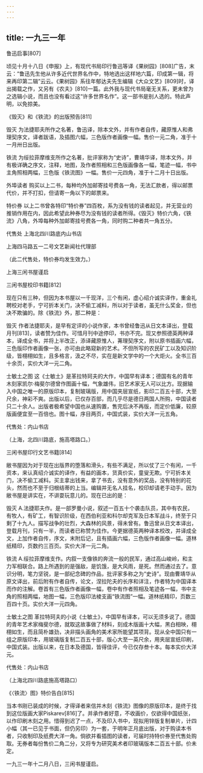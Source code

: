 ```yaml
---
---
---
```

title: 一九三一年
---




鲁迅启事[807]


顷见十月十八日《申报》上，有现代书局印行鲁迅等译《果树园》[808]广告，末云：“鲁迅先生他从许多近代世界名作中，特地选出这样地六篇，印成第一辑，将来再印第二辑”云云。《果树园》系往年郁达夫先生编辑《大众文艺》[809]时，译出揭载之作，又另有《农夫》[810]一篇。此外我与现代书局毫无关系，更未曾为之选辑小说，而且也没有看过这“许多世界名作”。这一部书是别人选的。特此声明，以免掠美。





《毁灭》和《铁流》的出版预告[811]


毁灭 为法捷耶夫所作之名著，鲁迅译，除本文外，并有作者自传，藏原惟人和弗理契序文，译者跋语，及插图六幅，三色版作者画像一幅。售价一元二角，准于十一月卅日出版。

铁流 为绥拉菲摩维支所作之名著，批评家称为“史诗”，曹靖华译，除本文外，并有极详确之序文，注释，地图，及作者照相和三色版画像各一幅，笔迹一幅，书中主角照相两幅，三色版《铁流图》一幅。售价一元四角，准于十二月十日出版。

外埠读者 购买以上二书，每种均外加邮寄挂号费各一角，无法汇款者，得以邮票代价，并不打扣，但请寄一角以下的邮票来。

特价券 以上二书曾各特印“特价券”四百枚，系为没有钱的读者起见，并无营业的推销作用在内，因此希望此种券尽为没有钱的读者所得。《毁灭》特价六角，《铁流》八角，外埠每种外加邮寄挂号费各一角，同时购二种者共一角五分。

代售处 上海北四川路底内山书店

上海四马路五一二号文艺新闻社代理部

（此二代售处，特价券均发生效力。）

上海三闲书屋谨启





三闲书屋校印书籍[812]


现在只有三种，但因为本书屋以一千现洋，三个有闲，虚心绍介诚实译作，重金礼聘校对老手，宁可折本关门，决不偷工减料，所以对于读者，虽无什么奖金，但也决不欺骗的。除《铁流》外，那二种是：

毁灭 作者法捷耶夫，是早有定评的小说作家，本书曾经鲁迅从日文本译出，登载月刊[813]，读者赞为佳作。可惜月刊中途停印，书亦不完。现又参照德英两种译本，译成全书，并将上半改正，添译藏原惟人，茀理契序文，附以原书插画六幅，三色版印作者画像一张，亦可由此略窥新的艺术。不但所写的农民矿工以及知识阶级，皆栩栩如生，且多格言，汲之不尽，实在是新文学中的一个大炬火。全书三百十余页，实价大洋一元二角。

士敏土之图 这《士敏土》是革拉特珂夫的大作，中国早有译本；德国有名的青年木刻家凯尔·梅斐尔德曾作图画十幅，气象雄伟，旧艺术家无人可以比方。现据输入中国之唯一的原版印本，复制玻璃版，用中国夹层宣纸，影印二百五十部，大至尺余，神彩不爽。出版以后，已仅存百部，而几乎尽是德日两国人所购，中国读者只二十余人。出版者极希望中国也从速购置，售完后决不再版，而定价低廉，较原版画便宜至一百倍也。图十幅，序目两页，中国式装，实价大洋一元五角。

代售处：内山书店

（上海，北四川路底，施高塔路口。）





三闲书屋印行文艺书籍[814]


敝书屋因为对于现在出版界的堕落和滑头，有些不满足，所以仗了三个有闲，一千资本，来认真绍介诚实的译作，有益的画本，货真价实，童叟无欺。宁可折本关门，决不偷工减料。买主拿出钱来，拿了书去，没有意外的奖品，没有特别的花头，然而也不至于归根结蒂的上当。编辑并无名人挂名，校印却请老手动手。因为敝书屋是讲实在，不讲耍玩意儿的。现在已出的是：

毁灭 A.法捷耶夫作。是一部罗曼小说，叙述一百五十个袭击队员，其中有农民，有牧人，有矿工，有智识阶级，在西伯利亚和科尔却克军及日本军战斗，终至于只剩了十九人。描写战争的壮烈，大森林的风景，得未曾有。鲁迅曾从日文本译出，登载月刊，只有一半，而读者已称赞为佳作。今更据德英两种译本校改，并译成全文，上加作者自传，序文，末附后记，且有插画六幅，三色版作者画像一幅。道林纸精印，页数约三百页。实价大洋一元二角。

铁流 A.绥拉菲摩维支作。内叙一支像铁的奔流一般的民军，通过高山峻岭，和主力军相联合。路上所遇到的是强敌，是饥饿，是大风雨，是死。然而通过去了。意识分明，笔力坚锐，是一部纪念碑的作品，批评家多称之为“史诗”。现由曹靖华从原文译出，前后附有作者自传，论文，涅拉陀夫的长序和详注，作者特为中国译本而作的注解。卷首有三色版作者画像一幅，卷中有作者照相及笔迹各一幅，书中主角的照相两幅，地图一幅，三色版印法棱支画“铁流图”一幅。道林纸精印，页数三百四十页。实价大洋一元四角。

士敏土之图 革拉特珂夫的小说《士敏土》，中国早有译本，可以无须多说了。德国的青年艺术家梅斐尔德，就取这故事做了材料，刻成木版画十大幅，黑白相映，栩栩如生，而且简朴雄劲，决非描头画角的美术家所能望其项背。现从全中国只有一组之原版印本，用玻璃版复制二百五十部，版心大至一英尺余，用夹层宣纸印刷，中国式装。出版以来，在日本及德国，皆得佳评，今已仅存叁十本。每本实价大洋元。

代售处：内山书店

（上海北四川路底施高塔路口）





《〈铁流〉图》特价告白[815]


当本书刚已装成的时候，才得译者来信并木刻《铁流》图像的原版印本，是终于找到这位版画大家Piskarev[816]了。并承作者好意，不收画价，仅欲得中国纸张，以作印刷木刻之用。惜得到迟了一点，不及印入书中，现拟用锌版复制单片，计四小幅（其一已见于书面，但仍另印）为一套，于明年正月底出版，对于购读本书者，只收制印及纸费大洋一角。倘欲并看插图的读者，可届时持特价券至代售处购取。无券者每份售价二角二分，又将专为研究美术者印玻璃版本二百五十部。价未定。

一九三一年十二月八日，三闲书屋谨启。